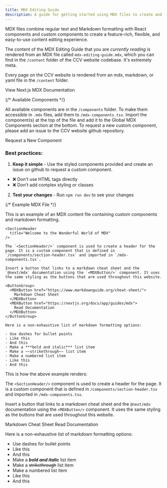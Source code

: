 ```yaml
---
title: MDX Editing Guide
description: A guide for getting started using MDX files to create and edit content in the CCV website.
---
```


<SectionHeader
  title="What is MDX?"
/>

MDX files combine regular text and Markdown formatting with React components and custom components to create a feature-rich, flexible, and easy-to-use content editing experience.

The content of the MDX Editing Guide that you are *currently reading* is rendered from an MDX file called `mdx-editing-guide.mdx`, which you can find in the `/content` folder of the CCV website codebase.  It's extremely meta. 

Every page on the CCV website is rendered from an mdx, markdown, or yaml file in the `/content` folder.

<MDXButton href="https://nextjs.org/docs/app/guides/mdx">
  View Next.js MDX Documentation
</MDXButton>

{/* Available Components */}
<SectionHeader
  title="Available Components"
/>

All available components are in the `/components` folder. To make them accessible in `.mdx` files, add them to `/mdx-components.tsx`. Import the component(s) at the top of the file and add it to the Global MDX Components section at the bottom. To request a new custom component, please add an issue to the CCV website github repository.

<MDXButton href="https://github.com/brown-ccv/ccv-website/issues">
  Request a New Component
</MDXButton>

### Best practices:

1. **Keep it simple** - Use the styled components provided and create an issue on github to request a custom component.
  - ❌ Don't use HTML tags directly
  - ❌ Don't add complex styling or classes
2. **Test your changes** - Run `npm run dev` to see your changes 

{/* Example MDX File */}
<SectionHeader
  title="Example MDX File"
/>

This is an example of an MDX content file containing custom components and markdown formatting.

```tsx
<SectionHeader
  title="Welcome to the Wonderful World of MDX"
/>

The `<SectionHeader/>` component is used to create a header for the page. It is a custom component that is defined in `/components/section-header.tsx` and imported in `/mdx-components.tsx`.

Insert a button that links to a markdown cheat sheet and the `@next/mdx` documentation using the `<MDXButton/>` component. It uses the same styling as the buttons that are used throughout this website.

<ButtonGroup>
  <MDXButton href="https://www.markdownguide.org/cheat-sheet/">
    Markdown Cheat Sheet
  </MDXButton>
  <MDXButton href="https://nextjs.org/docs/app/guides/mdx">
    Read Documentation
  </MDXButton>
</ButtonGroup>

Here is a non-exhaustive list of markdown formatting options:

- Use dashes for bullet points
- Like this
- And this
- Make a ***bold and italic*** list item
- Make a ~~strikethrough~~ list item 
- Make a numbered list item
- Like this
- And this
```

This is how the above example renders:

<SectionHeader
  title="Welcome to the Wonderful World of MDX"
/>

The `<SectionHeader/>` component is used to create a header for the page. It is a custom component that is defined in `/components/section-header.tsx` and imported in `/mdx-components.tsx`.

Insert a button that links to a markdown cheat sheet and the `@next/mdx` documentation using the `<MDXButton/>` component. It uses the same styling as the buttons that are used throughout this website.

<ButtonGroup>
  <MDXButton href="https://www.markdownguide.org/cheat-sheet/">
    Markdown Cheat Sheet
  </MDXButton>
  <MDXButton href="https://nextjs.org/docs/app/guides/mdx">
    Read Documentation
  </MDXButton>
</ButtonGroup>

Here is a non-exhaustive list of markdown formatting options:

- Use dashes for bullet points
- Like this
- And this
- Make a ***bold and italic*** list item
- Make a ~~strikethrough~~ list item 
- Make a numbered list item
- Like this
- And this